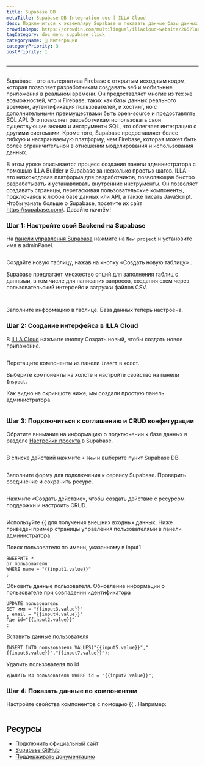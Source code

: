 ```yaml
---
title: Supabase DB
metaTitle: Supabase DB Integration doc | ILLA Cloud
desc: Подключиться к экземпляру Supabase и показать данные базы данных Supabase на компонентах
crowdinRepo: https://crowdin.com/multilingual/illacloud-website/265?languages=ru&filter=basic&value=0
tagCategory: doc_menu_supabase_click
categoryName: 🔨 Интеграции
categoryPriority: 3
postPriority: 1
---
```


* * *

## <h2 hidden>Supabase DB</h2>

Supabase - это альтернатива Firebase с открытым исходным кодом, которая позволяет разработчикам создавать веб и мобильные приложения в реальном времени. Он предоставляет многие из тех же возможностей, что и Firebase, таких как базы данных реального времени, аутентификация пользователей, и хостинг, но с дополнительными преимуществами быть open-source и предоставлять SQL API. Это позволяет разработчикам использовать свои существующие знания и инструменты SQL, что облегчает интеграцию с другими системами. Кроме того, Supabase предоставляет более гибкую и настраиваемую платформу, чем Firebase, которая может быть более ограничительной в отношении моделирования и использования данных.

В этом уроке описывается процесс создания панели администратора с помощью ILLA Builder и Supabase за несколько простых шагов. ILLA – это низкокодовая платформа для разработчиков, позволяющая быстро разрабатывать и устанавливать внутренние инструменты. Он позволяет создавать страницы, перетаскивая пользовательские компоненты, подключаясь к любой базе данных или API, а также писать JavaScript. Чтобы узнать больше о Supabase, посетите их сайт <https://supabase.com/>. Давайте начнём!

### Шаг 1: Настройте свой Backend на Supabase

На [панели управления Supabasa](https://app.supabase.com/projects) нажмите на `New project` и установите имя в adminPanel.

<img
  src='https://cdn.illacloud.com/official-website/img/docs/assemble/supabase1.png'
  alt=""
/>

Создайте новую таблицу, нажав на кнопку «Создать новую таблицу» .

Supabase предлагает множество опций для заполнения таблиц с данными, в том числе для написания запросов, создания схем через пользовательский интерфейс и загрузки файлов CSV.

<img
  src='https://cdn.illacloud.com/official-website/img/docs/assemble/supabase2.png'
  alt=""
/>

<img
  src='https://cdn.illacloud.com/official-website/img/docs/assemble/supabase3.png'
  alt=""
/>

Заполните информацию в таблице. База данных теперь настроена.

### Шаг 2: Создание интерфейса в ILLA Cloud

В [ILLA Cloud](https://cloud.illacloud.com) нажмите кнопку Создать новый, чтобы создать новое приложение.

<img
  src='https://cdn.illacloud.com/official-website/img/docs/assemble/supabase4.png'
  alt=""
/>

Перетащите компоненты из панели `Insert` в холст.

Выберите компоненты на холсте и настройте свойство на панели `Inspect`.

Как видно на скриншоте ниже, мы создали простую панель администратора.

<img
  src='https://cdn.illacloud.com/official-website/img/docs/assemble/supabase5.png'
  alt=""
/>

### Шаг 3: Подключиться к соглашению и CRUD конфигурации

Обратите внимание на информацию о подключении к базе данных в разделе [Настройки проекта](https://app.supabase.com/project/hdcfnsxpwwgboqomdrhp/settings/database) в Supabase.

<img
  src='https://cdn.illacloud.com/official-website/img/docs/assemble/supabase6.png'
  alt=""
/>

В списке действий нажмите `+ New` и выберите пункт Supabase DB.

<img
  src='https://cdn.illacloud.com/official-website/img/docs/assemble/supabase7.png'
  alt=""
/>

Заполните форму для подключения к сервису Supabase. Проверить соединение и сохранить ресурс.

<img
  src='https://cdn.illacloud.com/official-website/img/docs/assemble/supabase8.png'
  alt=""
/>

Нажмите «Создать действие», чтобы создать действие с ресурсом поддержки и настроить CRUD.

<img
  src='https://cdn.illacloud.com/official-website/img/docs/assemble/supabase9.png'
  alt=""
/>

Используйте {{ для получения внешних входных данных. Ниже приведен пример страницы управления пользователями в панели администратора.

Поиск пользователя по имени, указанному в input1

```
ВЫБЕРИТЕ *
от пользователя
WHERE name = "{{input1.value}}"
;
```

Обновить данные пользователя. Обновление информации о пользователе при совпадении идентификатора

```
UPDATE пользователь
SET имя = "{{input3.value}}"
, email = "{{input4.value}}"
Где id="{{input2.value}}"
;
```

Вставить данные пользователя

```
INSERT INTO пользователя VALUES("{{input5.value}}","{{input6.value}}","{{input7.value}}");
```

Удалить пользователя по id

```
УДАЛИТЬ ИЗ пользователя WHERE id = "{{input2.value}}";
```

### Шаг 4: Показать данные по компонентам

Настройте свойства компонентов с помощью {{ . Например:

<img
  src='https://cdn.illacloud.com/official-website/img/docs/assemble/supabase10.png'
  alt=""
/>

## Ресурсы

-   [Подключить официальный сайт](https://supabase.com/)
-   [Supabase GitHub](https://github.com/supabase/supabase)
-   [Поддерживать документацию](https://supabase.com/docs)
